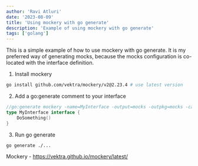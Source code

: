 ```yaml
---
author: 'Ravi Atluri'
date: '2023-08-09'
title: 'Using mockery with go generate'
description: 'Example of using mockery with go generate'
tags: ['golang']
---
```


This is a simple example of how to use mockery with go generate. It is my preferred way of generating mocks, because the mocks configuration is co-located with the interface definition.

1. Install mockery

```bash
go install github.com/vektra/mockery/v2@2.23.4 # use latest version
```

2. Add a go:generate comment to your interface

```go
//go:generate mockery -name=MyInterface -output=mocks -outpkg=mocks -case=underscore
type MyInterface interface {
    DoSomething()
}

```

3. Run go generate

```bash
go generate ./...
```

Mockery - https://vektra.github.io/mockery/latest/
